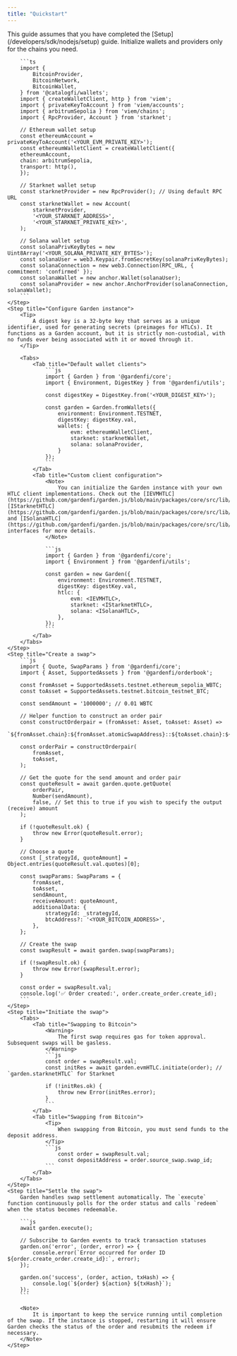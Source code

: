 ```yaml
---
title: "Quickstart"
---
```


<Steps>
    <Step title="Prerequistes">
        This guide assumes that you have completed the [Setup](/developers/sdk/nodejs/setup) guide.
    </Step>
    <Step title="Initialize wallets and providers">
        <Tip>
            Initialize wallets and providers only for the chains you need.
        </Tip>

        ```ts
        import {
            BitcoinProvider,
            BitcoinNetwork,
            BitcoinWallet,
        } from '@catalogfi/wallets';
        import { createWalletClient, http } from 'viem';
        import { privateKeyToAccount } from 'viem/accounts';
        import { arbitrumSepolia } from 'viem/chains';
        import { RpcProvider, Account } from 'starknet';

        // Ethereum wallet setup
        const ethereumAccount = privateKeyToAccount('<YOUR_EVM_PRIVATE_KEY>');
        const ethereumWalletClient = createWalletClient({
        ethereumAccount,
        chain: arbitrumSepolia,
        transport: http(),
        });

        // Starknet wallet setup
        const starknetProvider = new RpcProvider(); // Using default RPC URL
        const starknetWallet = new Account(
            starknetProvider,
            '<YOUR_STARKNET_ADDRESS>',
            '<YOUR_STARKNET_PRIVATE_KEY>',
        );

        // Solana wallet setup
        const solanaPrivKeyBytes = new Uint8Array('<YOUR_SOLANA_PRIVATE_KEY_BYTES>');
        const solanaUser = web3.Keypair.fromSecretKey(solanaPrivKeyBytes);
        const solanaConnection = new web3.Connection(RPC_URL, { commitment: 'confirmed' });
        const solanaWallet = new anchor.Wallet(solanaUser);
        const solanaProvider = new anchor.AnchorProvider(solanaConnection, solanaWallet);
        ```
    </Step>
    <Step title="Configure Garden instance">
        <Tip>
            A digest key is a 32-byte key that serves as a unique identifier, used for generating secrets (preimages for HTLCs). It functions as a Garden account, but it is strictly non-custodial, with no funds ever being associated with it or moved through it.
        </Tip>

        <Tabs>
            <Tab title="Default wallet clients">
                ```js
                import { Garden } from '@gardenfi/core';
                import { Environment, DigestKey } from '@gardenfi/utils';

                const digestKey = DigestKey.from('<YOUR_DIGEST_KEY>');

                const garden = Garden.fromWallets({
                    environment: Environment.TESTNET,
                    digestKey: digestKey.val,
                    wallets: {
                        evm: ethereumWalletClient,
                        starknet: starknetWallet,
                        solana: solanaProvider,
                    }
                });
                ```
            </Tab>
            <Tab title="Custom client configuration">
                <Note>
                    You can initialize the Garden instance with your own HTLC client implementations. Check out the [IEVMHTLC](https://github.com/gardenfi/garden.js/blob/main/packages/core/src/lib/evm/htlc.types.ts), [IStarknetHTLC](https://github.com/gardenfi/garden.js/blob/main/packages/core/src/lib/starknet/starknetHTLC.types.ts), and [ISolanaHTLC](https://github.com/gardenfi/garden.js/blob/main/packages/core/src/lib/solana/htlc/ISolanaHTLC.ts) interfaces for more details.
                </Note>

                ```js
                import { Garden } from '@gardenfi/core';
                import { Environment } from '@gardenfi/utils';

                const garden = new Garden({
                    environment: Environment.TESTNET,
                    digestKey: digestKey.val,
                    htlc: {
                        evm: <IEVMHTLC>,
                        starknet: <IStarknetHTLC>,
                        solana: <ISolanaHTLC>,
                    },
                });
                ```
            </Tab>
        </Tabs>
    </Step>
    <Step title="Create a swap">
        ```js
        import { Quote, SwapParams } from '@gardenfi/core';
        import { Asset, SupportedAssets } from '@gardenfi/orderbook';

        const fromAsset = SupportedAssets.testnet.ethereum_sepolia_WBTC;
        const toAsset = SupportedAssets.testnet.bitcoin_testnet_BTC;

        const sendAmount = '1000000'; // 0.01 WBTC

        // Helper function to construct an order pair
        const constructOrderpair = (fromAsset: Asset, toAsset: Asset) =>
            `${fromAsset.chain}:${fromAsset.atomicSwapAddress}::${toAsset.chain}:${toAsset.atomicSwapAddress}`;

        const orderPair = constructOrderpair(
            fromAsset,
            toAsset,
        );

        // Get the quote for the send amount and order pair
        const quoteResult = await garden.quote.getQuote(
            orderPair,
            Number(sendAmount),
            false, // Set this to true if you wish to specify the output (receive) amount
        );

        if (!quoteResult.ok) {
            throw new Error(quoteResult.error);
        }

        // Choose a quote
        const [_strategyId, quoteAmount] = Object.entries(quoteResult.val.quotes)[0];

        const swapParams: SwapParams = {
            fromAsset,
            toAsset,
            sendAmount,
            receiveAmount: quoteAmount,
            additionalData: {
                strategyId: _strategyId,
                btcAddress?: '<YOUR_BITCOIN_ADDRESS>',
            },
        };

        // Create the swap
        const swapResult = await garden.swap(swapParams);

        if (!swapResult.ok) {
            throw new Error(swapResult.error);
        }

        const order = swapResult.val;
        console.log('✅ Order created:', order.create_order.create_id);
        ```
    </Step>
    <Step title="Initiate the swap">
        <Tabs>
            <Tab title="Swapping to Bitcoin">
                <Warning>
                    The first swap requires gas for token approval. Subsequent swaps will be gasless.
                </Warning>
                ```js
                const order = swapResult.val;
                const initRes = await garden.evmHTLC.initiate(order); // `garden.starknetHTLC` for Starknet

                if (!initRes.ok) {
                    throw new Error(initRes.error);
                }
                ```
            </Tab>
            <Tab title="Swapping from Bitcoin">
                <Tip>
                    When swapping from Bitcoin, you must send funds to the deposit address.
                </Tip>
                ```js
                    const order = swapResult.val;
                    const depositAddress = order.source_swap.swap_id;
                ```
            </Tab>
        </Tabs>
    </Step>
    <Step title="Settle the swap">
        Garden handles swap settlement automatically. The `execute` function continuously polls for the order status and calls `redeem` when the status becomes redeemable.

        ```js
        await garden.execute();

        // Subscribe to Garden events to track transaction statuses
        garden.on('error', (order, error) => {
            console.error(`Error occurred for order ID ${order.create_order.create_id}:`, error);
        });

        garden.on('success', (order, action, txHash) => {
            console.log(`${order} ${action} ${txHash}`);
        });
        ```

        <Note>
            It is important to keep the service running until completion of the swap. If the instance is stopped, restarting it will ensure Garden checks the status of the order and resubmits the redeem if necessary.
        </Note>
    </Step>

</Steps>
